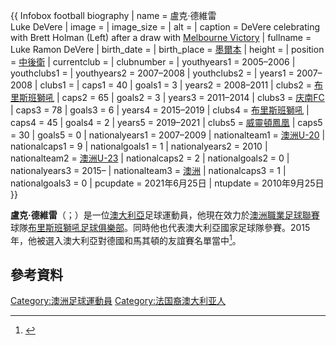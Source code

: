 {{Short description|Australian soccer player}}
{{Use dmy dates|date=April 2020}}
{{ Infobox football biography
| name = 盧克·德維雷 <br/>Luke DeVere
| image = 
| image_size = 
| alt = 
| caption = DeVere celebrating with Brett Holman (Left) after a draw with [[Melbourne_Victory_FC|Melbourne Victory]]
| fullname = Luke Ramon DeVere
| birth_date = {{birth date and age|1989|11|5|df=y}}
| birth_place = {{AUS}}[[墨爾本|墨爾本]]
| height = {{height|m=1.86|precision=0}}
| position = [[中後衛|中後衛]]
| currentclub = 
| clubnumber = 
| youthyears1 = 2005–2006
| youthclubs1 = {{le|昆士蘭體育學院|Queensland Academy of Sport|QAS}}
| youthyears2 = 2007–2008
| youthclubs2 = {{le|澳大利亚体育学院|Australian Institute of Sport}}
| years1 = 2007–2008
| clubs1 = {{le|澳大利亚体育学院|Australian Institute of Sport}}
| caps1  = 40
| goals1 = 3
| years2 = 2008–2011
| clubs2 = [[布里斯班獅吼足球俱樂部|布里斯班獅吼]]
| caps2  = 65
| goals2 = 3
| years3 = 2011–2014
| clubs3 = [[庆南FC|庆南FC]]
| caps3  = 78
| goals3 = 6
| years4 = 2015–2019
| clubs4 = [[布里斯班獅吼足球俱樂部|布里斯班獅吼]]
| caps4  = 45
| goals4 = 2
| years5 = 2019–2021
| clubs5 = [[威靈頓鳳凰|威靈頓鳳凰]]
| caps5  = 30
| goals5 = 0
| nationalyears1 = 2007–2009
| nationalteam1 = [[澳洲20歲以下國家足球隊|澳洲U-20]]
| nationalcaps1 = 9
| nationalgoals1 = 1
| nationalyears2 = 2010
| nationalteam2 = [[澳洲23歲以下國家足球隊|澳洲U-23]]
| nationalcaps2 = 2
| nationalgoals2 = 0
| nationalyears3 = 2015–
| nationalteam3 = [[澳洲國家足球隊|澳洲]]
| nationalcaps3 = 1
| nationalgoals3 = 0
| pcupdate = 2021年6月25日
| ntupdate = 2010年9月25日
}}

'''盧克·德維雷'''（{{lang-en|Luke DeVere}}；{{bd|1989年|11月5日}}）是一位[[澳大利亞|澳大利亞]]足球運動員，他現在效力於[[澳洲職業足球聯賽|澳洲職業足球聯賽]]球隊[[布里斯班獅吼足球俱樂部|布里斯班獅吼足球俱樂部]]。同時他也代表澳大利亞國家足球隊參賽。2015年，他被選入澳大利亞對德國和馬其頓的友誼賽名單當中<ref>{{cite web|url=http://www.smh.com.au/sport/soccer/ange-postecoglou-names-uncapped-trio-of-luke-devere-chris-ikonomidis-and-tarek-elrich-for-socceroos-friendlies-with-germany-and-macedonia-20150311-140txr.html|title=Ange Postecoglou names uncapped trio of Luke DeVere, Chris Ikonomidis and Tarek Elrich for Socceroos' friendlies with Germany and Macedonia|last=Bossi|first=Dominic|date=11 March 2015|publisher=Sydney Morning Herald|accessdate=26 March 2015|archive-date=2019-02-12|archive-url=https://web.archive.org/web/20190212154411/https://www.smh.com.au/sport/soccer/ange-postecoglou-names-uncapped-trio-of-luke-devere-chris-ikonomidis-and-tarek-elrich-for-socceroos-friendlies-with-germany-and-macedonia-20150311-140txr.html|dead-url=no}}</ref>。

==參考資料==
{{Reflist}}

{{DEFAULTSORT: DeVere, Luke}}
[[Category:澳洲足球運動員|Category:澳洲足球運動員]]
[[Category:法国裔澳大利亚人|Category:法国裔澳大利亚人]]